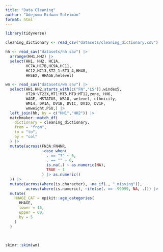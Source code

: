 ```yaml
---
title: "Data Cleaning"
author: "Adejumo Ridwan Suleiman"
format: html
---
```


```r
library(tidyverse)
```


```r
cleaning_dictionary <- read_csv("datasets/cleaning_dictionary.csv")

hh <- read_sav("datasets/hh.sav") |> 
  arrange(HH1,HH2) |> 
  select(HH1, HH2, HC1A, 
         HC7A,HC7B,HC9A,HC11,
         HC12,HC13,ST2_1:ST3_4,HH48,
         HHSEX, HHAGE,helevel)

wm <- read_sav("datasets/wm.sav") |>
  select(HH1,HH2,starts_with(c("FN","LS")),windex5,
         VT20:VT22X,MT1:MT5,MT9:MT12,zone, HH6, 
         WAGE, MSTATUS, WB18, welevel, ethnicity,
         WM14, DV1A, DV1B, DV1C, DV1D, DV1F, 
         wmweight,PSU,) |> 
  left_join(hh, by = c("HH1","HH2")) |> 
  matchmaker::match_df(
    dictionary = cleaning_dictionary,
    from = "from",
    to = "to",
    by = "col"
  ) |> 
  mutate(across(FN3A:FN4NR, 
                ~case_when(
                  . == "?" ~ 0,
                  . == "" ~ 0,
                  is.na(.) ~ as.numeric(NA),
                  TRUE ~ 1
                ) |> as.numeric()
  )) |> 
  mutate(across(where(is.character), ~na_if(., ".missing")),
         across(where(is.numeric), ~ifelse(. == -99999, NA, .))) |> 
  mutate(
    HHAGE_CAT = epikit::age_categories(
      HHAGE,
      lower = 15,
      upper = 60,
      by = 5
    )
  )
  
  
```

```r
skimr::skim(wm)
```

```r

```

